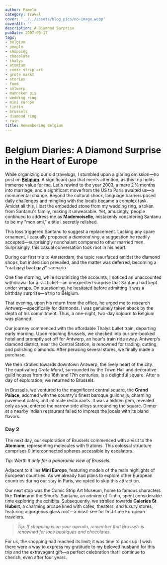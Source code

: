 ```yaml
---
author: Pamela
category: Travel
cover: '../../assets/blog_pics/no-image.webp'
coverAlt: ''
description: A Diamond Surprise
pubDate: 2007-09-17
tags:
- belgium
- people
- shopping
- chocolate
- thalys
- atomium
- comic strip art
- grote markt
- stories
- food
- antwerp
- manneken pis
- wedding ring
- mini europe
- tintin
- brussels
- diamond ring
- rain
title: Remembering Belgium
---
```


# Belgium Diaries: A Diamond Surprise in the Heart of Europe

While organizing our old travelogs, I stumbled upon a glaring omission—no post on **[Belgium](http://www.santm.com/gallery3/index.php/2003/brussels)**. A significant gap that merits attention, as this trip holds immense value for me. Let's rewind to the year 2003, a mere 2 ½ months into marriage, and a significant move from the US to Paris awaited us—a monumental change. Beyond the cultural shock, language barriers posed daily challenges and mingling with the locals became a complex task. Amidst all this, I lost the embedded stone from my wedding ring, a token from Santanu's family, making it unwearable. Yet, amusingly, people continued to address me as **Mademoiselle**, mistakenly considering Santanu to be my "mon ami," a title I secretly relished.

This loss triggered Santanu to suggest a replacement. Lacking any spare ornament, I casually proposed a *diamond ring*, a suggestion he readily accepted—surprisingly nonchalant compared to other married men. Surprisingly, this casual conversation took root in his heart.

During our first trip to Amsterdam, the topic resurfaced amidst the diamond shops, but indecision prevailed, and the matter was deferred, becoming a "raat gayi baat gayi" scenario.

One fine morning, while scrutinizing the accounts, I noticed an unaccounted withdrawal for a rail ticket—an unexpected surprise that Santanu had kept under wraps. On questioning, he hesitated before admitting it was a birthday surprise—a trip to Belgium.

That evening, upon his return from the office, he urged me to research Antwerp—specifically for diamonds. I was genuinely taken aback by the depth of his commitment. Thus, a one-night, two-day sojourn to Belgium was planned.

Our journey commenced with the affordable Thalys bullet train, departing early morning. Upon reaching Brussels, we checked into our pre-booked hotel and promptly set off for Antwerp, an hour's train ride away. Antwerp's diamond district, near the Central Station, is renowned for trading, cutting, and polishing diamonds. After perusing several stores, we finally made a purchase.

We then strolled towards downtown Antwerp, the lively heart of the city. The captivating *Grote Markt*, surrounded by the Town Hall and decorative guild houses from the 16th and 17th centuries, is a delightful square. After a day of exploration, we returned to Brussels.

In Brussels, we ventured to the magnificent central square, the **Grand Palace**, adorned with the country's finest baroque guildhalls, charming pavement cafes, and intimate restaurants. It was a hidden gem, revealed only as you entered the narrow side alleys surrounding the square. Dinner at a nearby Indian restaurant failed to impress the locals with its bland flavors.

### Day 2

The next day, our exploration of Brussels commenced with a visit to the **Atomium**, representing molecules with 9 atoms. This colossal structure comprises 9 interconnected spheres accessible by escalators.

*Tip: Worth it only for a panoramic view of Brussels.*

Adjacent to it lies **Mini Europe**, featuring models of the main highlights of European countries. As we already had plans to explore other European countries during our stay in Paris, we opted to skip this attraction.

Our next stop was the Comic Strip Art Museum, home to famous characters like **Tintin** and the Smurfs. Santanu, an admirer of Tintin, spent considerable time exploring the exhibits. Subsequently, we strolled towards **Galeries St Hubert**, a charming arcade lined with cafes, theaters, and luxury stores, featuring a gorgeous glass roof—a must-see for first-time European travelers.

>*Tip: If shopping is on your agenda, remember that Brussels is renowned for lace boutiques and chocolates.*

For us, the shopping had reached its limit; it was time to pack up. I wish there were a way to express my gratitude to my beloved husband for this trip and the extravagant gift—a perfect celebration that I continue to cherish, even after four years.